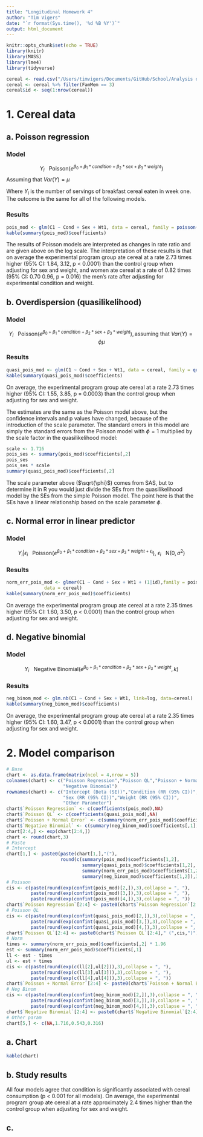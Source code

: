 ```yaml
---
title: "Longitudinal Homework 4"
author: "Tim Vigers"
date: "`r format(Sys.time(), '%d %B %Y')`"
output: html_document
---
```


```r
knitr::opts_chunk$set(echo = TRUE)
library(knitr)
library(MASS)
library(lme4)
library(tidyverse)
```

```r
cereal <- read.csv("/Users/timvigers/Documents/GitHub/School/Analysis of Longitudinal Data/Homework 4/Cereal2.csv")
cereal <- cereal %>% filter(FamMem == 3)
cereal$id <- seq(1:nrow(cereal))
```

# 1. Cereal data

## a. Poisson regression
 
### Model

$$
Y_i \text{ ~ Poisson}(e^{\beta_0+\beta_1*condition+\beta_2*sex+\beta_3*weight})
$$
Assuming that $Var(Y) = \mu$

Where $Y_i$ is the number of servings of breakfast cereal eaten in week one. The outcome is the same for all of the following models.

### Results

```r
pois_mod <- glm(C1 ~ Cond + Sex + Wt1, data = cereal, family = poisson(link=log))
kable(summary(pois_mod)$coefficients)
```

The results of Poisson models are interpreted as changes in rate ratio and are given above on the log scale. The interpretation of these results is that on average the experimental program group ate cereal at a rate 2.73 times higher (95% CI: 1.84, 3.12, p < 0.0001) than the control group when adjusting for sex and weight, and women ate cereal at a rate of 0.82 times (95% CI: 0.70 0.96, p = 0.016) the men's rate after adjusting for experimental condition and weight.

## b. Overdispersion (quasilikelihood)

### Model 

$$
Y_i \text{ ~ Poisson}(e^{\beta_0+\beta_1*condition+\beta_2*sex+\beta_3*weight}), \text{assuming that }Var(Y) = \phi\mu
$$


 
### Results

```r
quasi_pois_mod <- glm(C1 ~ Cond + Sex + Wt1, data = cereal, family = quasipoisson(link=log))
kable(summary(quasi_pois_mod)$coefficients)
```

On average, the experimental program group ate cereal at a rate 2.73 times higher (95% CI: 1.55, 3.85, p = 0.0003) than the control group when adjusting for sex and weight. 

The estimates are the same as the Poisson model above, but the confidence intervals and p values have changed, because of the introduction of the scale parameter. The standard errors in this model are simply the standard errors from the Poisson model with $\phi=1$ multiplied by the scale factor in the quasilikelihood model:

```r
scale <- 1.716
pois_ses <- summary(pois_mod)$coefficients[,2]
pois_ses
pois_ses * scale
summary(quasi_pois_mod)$coefficients[,2]
```

The scale parameter above ($\sqrt{\phi}$) comes from SAS, but to determine it in R you would just divide the SEs from the quasilikelihood model by the SEs from the simple Poisson model. The point here is that the SEs have a linear relationship based on the scale parameter $\phi$.

## c. Normal error in linear predictor

### Model 

$$
Y_i|\epsilon_i \text{ ~ Poisson}(e^{\beta_0+\beta_1*condition+\beta_2*sex+\beta_3*weight+\epsilon_i})\text{, }\epsilon_i\text{ ~ N}(0,\sigma^2)
$$

### Results

```r
norm_err_pois_mod <- glmer(C1 ~ Cond + Sex + Wt1 + (1|id),family = poisson,
              data = cereal)
kable(summary(norm_err_pois_mod)$coefficients)
```

On average the experimental program group ate cereal at a rate 2.35 times higher (95% CI: 1.60, 3.50, p < 0.0001) than the control group when adjusting for sex and weight.

## d. Negative binomial

### Model 

$$
Y_i \text{ ~ Negative Binomial}(e^{\beta_0+\beta_1*condition+\beta_2*sex+\beta_3*weight},k)
$$

### Results

```r
neg_binom_mod <- glm.nb(C1 ~ Cond + Sex + Wt1, link=log, data=cereal)
kable(summary(neg_binom_mod)$coefficients)
```

On average, the experimental program group ate cereal at a rate 2.35 times higher (95% CI: 1.60, 3.47, p < 0.0001) than the control group when adjusting for sex and weight.

# 2. Model comparison

```r
# Base
chart <- as.data.frame(matrix(ncol = 4,nrow = 5))
colnames(chart) <- c("Poisson Regression","Poisson QL","Poisson + Normal Error",
                     "Negative Binomial")
rownames(chart) <- c("Intercept (Beta (SE))","Condition (RR (95% CI))",
                     "Sex (RR (95% CI))","Weight (RR (95% CI))",
                     "Other Parameter")
chart$`Poisson Regression` <- c(coefficients(pois_mod),NA)
chart$`Poisson QL` <- c(coefficients(quasi_pois_mod),NA)
chart$`Poisson + Normal Error` <- c(summary(norm_err_pois_mod)$coefficients[,1],NA)
chart$`Negative Binomial` <- c(summary(neg_binom_mod)$coefficients[,1],NA)
chart[2:4,] <- exp(chart[2:4,])
chart <- round(chart,3)
# Paste
# Intercept
chart[1,] <- paste0(paste(chart[1,],"("),
                    round(c(summary(pois_mod)$coefficients[1,2],
                            summary(quasi_pois_mod)$coefficients[1,2],
                            summary(norm_err_pois_mod)$coefficients[1,2],
                            summary(neg_binom_mod)$coefficients[1,2]),3),")")
# Poisson
cis <- c(paste(round(exp(confint(pois_mod)[2,]),3),collapse = ", "),
         paste(round(exp(confint(pois_mod)[3,]),3),collapse = ", "),
         paste(round(exp(confint(pois_mod)[4,]),3),collapse = ", "))
chart$`Poisson Regression`[2:4] <- paste0(chart$`Poisson Regression`[2:4]," (",cis,")")
# Poisson QL
cis <- c(paste(round(exp(confint(quasi_pois_mod)[2,]),3),collapse = ", "),
         paste(round(exp(confint(quasi_pois_mod)[3,]),3),collapse = ", "),
         paste(round(exp(confint(quasi_pois_mod)[4,]),3),collapse = ", "))
chart$`Poisson QL`[2:4] <- paste0(chart$`Poisson QL`[2:4]," (",cis,")")
# Norm
times <- summary(norm_err_pois_mod)$coefficients[,2] * 1.96
est <- summary(norm_err_pois_mod)$coefficients[,1]
ll <- est - times
ul <- est + times
cis <- c(paste(round(exp(c(ll[2],ul[2])),3),collapse = ", "),
         paste(round(exp(c(ll[3],ul[3])),3),collapse = ", "),
         paste(round(exp(c(ll[4],ul[4])),3),collapse = ", "))
chart$`Poisson + Normal Error`[2:4] <- paste0(chart$`Poisson + Normal Error`[2:4]," (",cis,")")
# Neg Binom
cis <- c(paste(round(exp(confint(neg_binom_mod)[2,]),3),collapse = ", "),
         paste(round(exp(confint(neg_binom_mod)[3,]),3),collapse = ", "),
         paste(round(exp(confint(neg_binom_mod)[4,]),3),collapse = ", "))
chart$`Negative Binomial`[2:4] <- paste0(chart$`Negative Binomial`[2:4]," (",cis,")")
# Other param
chart[5,] <- c(NA,1.716,0.543,0.316)
```

## a. Chart

```r
kable(chart)
```

## b. Study results

All four models agree that condition is significantly associated with cereal consumption (p < 0.001 for all models). On average, the experimental program group ate cereal at a rate approximately 2.4 times higher than the control group when adjusting for sex and weight.

## c. 


